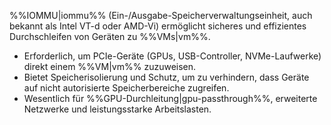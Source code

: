 %%IOMMU|iommu%% (Ein-/Ausgabe-Speicherverwaltungseinheit, auch bekannt als Intel VT-d oder AMD-Vi) ermöglicht sicheres und effizientes Durchschleifen von Geräten zu %%VMs|vm%%.

- Erforderlich, um PCIe-Geräte (GPUs, USB-Controller, NVMe-Laufwerke) direkt einem %%VM|vm%% zuzuweisen.
- Bietet Speicherisolierung und Schutz, um zu verhindern, dass Geräte auf nicht autorisierte Speicherbereiche zugreifen.
- Wesentlich für %%GPU-Durchleitung|gpu-passthrough%%, erweiterte Netzwerke und leistungsstarke Arbeitslasten.
